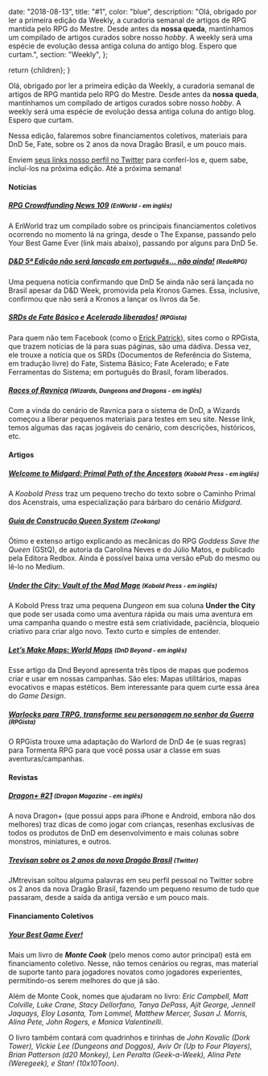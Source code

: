 
  date: "2018-08-13",
  title: "#1",
  color: "blue",
  description:
    "Olá, obrigado por ler a primeira edição da Weekly, a curadoria semanal de artigos de RPG mantida pelo RPG do Mestre. Desde antes da __nossa queda__, mantínhamos um compilado de artigos curados sobre nosso _hobby_. A weekly será uma espécie de evolução dessa antiga coluna do antigo blog. Espero que curtam.",
  section: "Weekly",
};

  return <InternalLayout meta={meta}>{children}</InternalLayout>;
}

Olá, obrigado por ler a primeira edição da Weekly, a curadoria semanal de artigos de RPG mantida pelo RPG do Mestre.
Desde antes da **nossa queda**, mantínhamos um compilado de artigos curados sobre nosso _hobby_. A weekly será uma
espécie de evolução dessa antiga coluna do antigo blog. Espero que curtam.

Nessa edição, falaremos sobre financiamentos coletivos, materiais para DnD 5e, Fate, sobre os 2 anos da nova Dragão
Brasil, e um pouco mais.

Enviem [seus links nosso perfil no Twitter] para conferí-los e, quem sabe, incluí-los na próxima edição. Até a
próxima semana!

#### Notícias

##### [RPG Crowdfunding News 109] <small>(EnWorld - em inglês)</small>

A EnWorld traz um compilado sobre os principais financiamentos coletivos ocorrendo no momento lá na gringa, desde o
The Expanse, passando pelo Your Best Game Ever (link mais abaixo), passando por alguns para DnD 5e.

##### [D&D 5ª Edição não será lançado em português… não ainda!] <small>(RedeRPG)</small>

Uma pequena notícia confirmando que DnD 5e ainda não será lançada no Brasil apesar da D&D Week, promovida pela Kronos
Games. Essa, inclusive, confirmou que não será a Kronos a lançar os livros da 5e.

##### [SRDs de Fate Básico e Acelerado liberados!] <small>(RPGista)</small>

Para quem não tem Facebook (como o [Erick Patrick]), sites como o RPGista, que trazem notícias de lá para suas
páginas, são uma dádiva. Dessa vez, ele trouxe a notícia que os SRDs (Documentos de Referência do Sistema, em
tradução livre) do Fate, Sistema Básico; Fate Acelerado; e Fate Ferramentas do Sistema; em português do Brasil, foram
liberados.

##### [Races of Ravnica] <small>(Wizards, Dungeons and Dragons - em inglês)</small>

Com a vinda do cenário de Ravnica para o sistema de DnD, a Wizards começou a liberar pequenos materiais para testes
em seu site. Nesse link, temos algumas das raças jogáveis do cenário, com descrições, históricos, etc.

#### Artigos

##### [Welcome to Midgard: Primal Path of the Ancestors] <small>(Kobold Press - em inglês)</small>

A _Koobold Press_ traz um pequeno trecho do texto sobre o Caminho Primal dos Acenstrais, uma especialização para
bárbaro do cenário _Midgard_.

##### [Guia de Construção Queen System] <small>(Zeokang)</small>

Ótimo e extenso artigo explicando as mecânicas do RPG _Goddess Save the Queen_ (GStQ), de autoria da Carolina Neves e
do Júlio Matos, e publicado pela Editora Redbox. Ainda é possível baixa uma versão ePub do mesmo ou lê-lo no Medium.

##### [Under the City: Vault of the Mad Mage] <small>(Kobold Press - em inglês)</small>

A Kobold Press traz uma pequena _Dungeon_ em sua coluna **Under the City** que pode ser usada como uma aventura
rápida ou mais uma aventura em uma campanha quando o mestre está sem criatividade, paciência, bloqueio criativo para
criar algo novo. Texto curto e simples de entender.

##### [Let’s Make Maps: World Maps] <small>(DnD Beyond - em inglês)</small>

Esse artigo da Dnd Beyond apresenta três tipos de mapas que podemos criar e usar em nossas campanhas. São eles: Mapas
utilitários, mapas evocativos e mapas estéticos. Bem interessante para quem curte essa área do _Game Design_.

##### [Warlocks para TRPG, transforme seu personagem no senhor da Guerra] <small>(RPGista)</small>

O RPGista trouxe uma adaptação do Warlord de DnD 4e (e suas regras) para Tormenta RPG para que você possa usar a
classe em suas aventuras/campanhas.

#### Revistas

##### [Dragon+ #21] <small>(Dragon Magazine - em inglês)</small>

A nova Dragon+ (que possui apps para iPhone e Android, embora não dos melhores) traz dicas de como jogar com
crianças, resenhas exclusivas de todos os produtos de DnD em desenvolvimento e mais colunas sobre monstros,
miniatures, e outros.

##### [Trevisan sobre os 2 anos da nova Dragão Brasil] <small>(Twitter)</small>

JMtrevisan soltou alguma palavras em seu perfil pessoal no Twitter sobre os 2 anos da nova Dragão Brasil, fazendo um
pequeno resumo de tudo que passaram, desde a saída da antiga versão e um pouco mais.

#### Financiamento Coletivos

##### [Your Best Game Ever!]

Mais um livro de **_Monte Cook_** (pelo menos como autor principal) está em financiamento coletivo. Nesse, não temos
cenários ou regras, mas material de suporte tanto para jogadores novatos como jogadores experientes, permitindo-os
serem melhores do que já são.

Além de Monte Cook, nomes que ajudaram no livro: _Eric Campbell, Matt Colville, Luke
Crane, Stacy Dellorfano, Tanya DePass, Ajit George, Jennell Jaquays, Eloy Lasanta, Tom Lommel, Matthew Mercer, Susan J.
Morris, Alina Pete, John Rogers, e Monica Valentinelli_.

O livro também contará com quadrinhos e tirinhas de _John Kovalic (Dork Tower), Vickie Lee (Dungeons and Doggos), Aviv
Or (Up to Four Players), Brian Patterson (d20 Monkey), Len Peralta (Geek-a-Week), Alina Pete (Weregeek), e Stan!
(10x10Toon)_.

[rpg crowdfunding news 109]: http://www.enworld.org/forum/content.php?5525-RPG-Crowdfunding-News-109-The-Expanse-Fantasy-Trip-Your-Best-Game-Ever!-The-City-That-Dripped-Blood-5th-Edition-Players-Guide-to-Aihrde-Legacy-of-Darkness-Oddity-High-Cthulhu-Mythos-Cultist-Badges
[dragon+ #21]: http://www.dragonmag.com/5.0/#!/article/116521/103647508?loadFresh=true&title=21_01_Issue%2021%20Cover
[trevisan sobre os 2 anos da nova dragão brasil]: https://twitter.com/JMTrevisan/status/1030479839122403329
[welcome to midgard: primal path of the ancestors]: https://koboldpress.com/welcome-to-midgard-primal-path-of-the-ancestors/
[your best game ever!]: https://www.kickstarter.com/projects/montecookgames/your-best-game-ever
[d&d 5ª edição não será lançado em português… não ainda!]: https://www.rederpg.com.br/2018/08/14/dd-5a-edicao-nao-sera-lancado-em-portugues-nao-ainda/
[under the city: vault of the mad mage]: https://koboldpress.com/under-the-city-vault-of-the-mad-mage/
[let’s make maps: world maps]: https://www.dndbeyond.com/posts/297-lets-make-maps-world-maps
[warlocks para trpg, transforme seu personagem no senhor da guerra]: http://rpgista.com.br/2018/08/18/warlord-para-trpg/
[erick patrick]: https://twitter.com/erickpatrick
[races of ravnica]: http://dnd.wizards.com/articles/unearthed-arcana/races-ravnica
[srds de fate básico e acelerado liberados!]: http://rpgista.com.br/2018/08/15/srds-de-fate-rpg-basico-e-acelerado/
[guia de construção queen system]: https://zeokang.wordpress.com/2018/08/15/guia-de-construcao-queen-system/
[seus links nosso perfil no twitter]: https://twitter.com/rpgdm
